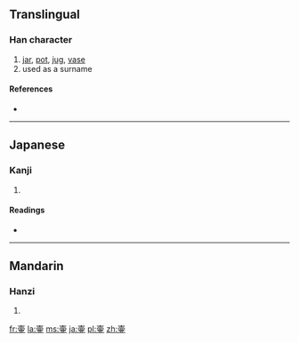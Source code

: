 {{also|壺}}
==Translingual==

===Han character===
{{Han char|rn=33|rad=士|as=08|sn=11|four=|canj=土月中一 (GBLM), X土月中一 (XGBLM)}}

# [[jar]], [[pot]], [[jug]], [[vase]]
# used as a surname

====References====
* {{Han ref|kx=0243.080|dkj=05662|dj=0483.170|hdz=10458.080|uh=58F7|ud=22775}}

----

==Japanese==

===Kanji===
{{ja-kanji|grade=|rs=士08}}

# {{defn|lang=ja|sort=士08}}

====Readings====
* {{ja-readings|on=[[こ]] (ko)|kun=[[つぼ]] (tsubo)}}

----

==Mandarin==

===Hanzi===
{{cmn-hanzi|pin=[[hú]] ([[hu2]])|wg=hu<sup>2</sup>}}

# {{defn|lang=cmn|sort=士08}}

[[fr:壷]]
[[la:壷]]
[[ms:壷]]
[[ja:壷]]
[[pl:壷]]
[[zh:壷]]